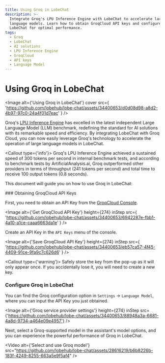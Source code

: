 ```yaml
---
title: Using Groq in LobeChat
description: >-
  Integrate Groq's LPU Inference Engine with LobeChat to accelerate large
  language models. Learn how to obtain GroqCloud API keys and configure Groq in
  LobeChat for optimal performance.
tags:
  - Groq
  - LobeChat
  - AI solutions
  - LPU Inference Engine
  - GroqCloud
  - API keys
  - Language Model
---
```



# Using Groq in LobeChat

<Image
  alt={'Using Groq in LobeChat'}
  cover
  src={
    'https://github.com/lobehub/lobe-chat/assets/34400653/d0d08d98-a8d2-4b97-97c0-24a4f01d7eac'
  }
/>

Groq's [LPU Inference Engine](https://wow.groq.com/news_press/groq-lpu-inference-engine-leads-in-first-independent-llm-benchmark/) has excelled in the latest independent Large Language Model (LLM) benchmark, redefining the standard for AI solutions with its remarkable speed and efficiency. By integrating LobeChat with Groq Cloud, you can now easily leverage Groq's technology to accelerate the operation of large language models in LobeChat.

<Callout type={'info'}>
  Groq's LPU Inference Engine achieved a sustained speed of 300 tokens per
  second in internal benchmark tests, and according to benchmark tests by
  ArtificialAnalysis.ai, Groq outperformed other providers in terms of
  throughput (241 tokens per second) and total time to receive 100 output tokens
  (0.8 seconds).
</Callout>

This document will guide you on how to use Groq in LobeChat:

<Steps>
  ### Obtaining GroqCloud API Keys

First, you need to obtain an API Key from the [GroqCloud Console](https://console.groq.com/).

<Image
  alt={'Get GroqCloud API Key'}
  height={274}
  inStep
  src={
    'https://github.com/lobehub/lobe-chat/assets/34400653/6942287e-fbb1-4a10-a1ce-caaa6663da1e'
  }
/>

Create an API Key in the `API Keys` menu of the console.

<Image
  alt={'Save GroqCloud API Key'}
  height={274}
  inStep
  src={
    'https://github.com/lobehub/lobe-chat/assets/34400653/eb57ca57-4f45-4409-91ce-9fa9c7c626d6'
  }
/>

<Callout type={'warning'}>
  Safely store the key from the pop-up as it will only appear once. If you
  accidentally lose it, you will need to create a new key.
</Callout>

### Configure Groq in LobeChat

You can find the Groq configuration option in `Settings` -> `Language Model`, where you can input the API Key you just obtained.

  <Image alt={'Groq service provider settings'} height={274} inStep src={'https://github.com/lobehub/lobe-chat/assets/34400653/88948a3a-6681-4a8d-9734-a464e09e4957'} />
</Steps>

Next, select a Groq-supported model in the assistant's model options, and you can experience the powerful performance of Groq in LobeChat.

<Video
  alt={'Select and use Groq model'}
  src="https://github.com/lobehub/lobe-chat/assets/28616219/b6b8226b-183f-4249-8255-663a5e9f5af4"
/>
